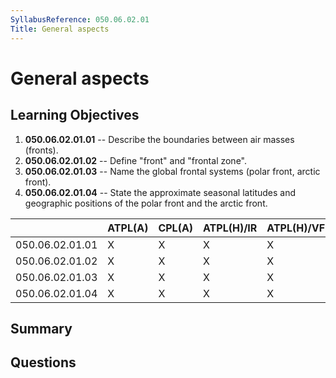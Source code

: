 ```yaml
---
SyllabusReference: 050.06.02.01
Title: General aspects
---
```


# General aspects

## Learning Objectives

1. **050.06.02.01.01** -- Describe the boundaries between air masses (fronts).
2. **050.06.02.01.02** -- Define "front" and "frontal zone".
3. **050.06.02.01.03** -- Name the global frontal systems (polar front, arctic
   front).
4. **050.06.02.01.04** -- State the approximate seasonal latitudes and geographic
   positions of the polar front and the arctic front.

|                 | ATPL(A) | CPL(A) | ATPL(H)/IR | ATPL(H)/VFR | CPL(H) | IR  | CBIR(A) |
| --------------- | ------- | ------ | ---------- | ----------- | ------ | --- | ------- |
| 050.06.02.01.01 | X       | X      | X          | X           | X      | X   | X       |
| 050.06.02.01.02 | X       | X      | X          | X           | X      | X   | X       |
| 050.06.02.01.03 | X       | X      | X          | X           | X      | X   |         |
| 050.06.02.01.04 | X       | X      | X          | X           | X      | X   |         |

## Summary

## Questions
